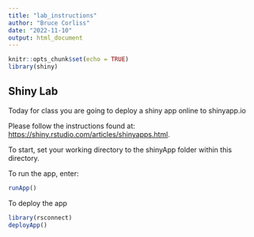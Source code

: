 ```yaml
---
title: "lab_instructions"
author: "Bruce Corliss"
date: "2022-11-10"
output: html_document
---
```


```r
knitr::opts_chunk$set(echo = TRUE)
library(shiny)
```

## Shiny Lab

Today for class you are going to deploy a shiny app online to shinyapp.io

Please follow the instructions found at:
<https://shiny.rstudio.com/articles/shinyapps.html>.

To start, set your working directory to the shinyApp folder within this directory.

To run the app, enter:

```r
runApp()
```

To deploy the app
```r
library(rsconnect)
deployApp()
```

